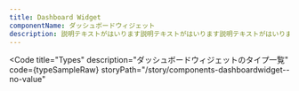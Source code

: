 ```yaml
---
title: Dashboard Widget
componentName: ダッシュボードウィジェット
description: 説明テキストがはいります説明テキストがはいります説明テキストがはいります説明テキストがはいります説明テキストがはいります説明テキストがはいります説明テキストがはいります説明テキストがはいります
---
```



<Code
  title="Types"
  description="ダッシュボードウィジェットのタイプ一覧"
  code={typeSampleRaw}
  storyPath="/story/components-dashboardwidget--no-value"
>
  <TypeSample client:load />
</Code>
